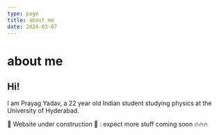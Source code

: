 ```yaml
---
type: page
title: about me
date: 2024-03-07
---
```


# about me

## Hi! 
I am Prayag Yadav, a 22 year old Indian student studying physics at the University of Hyderabad. 





<div className="text-sm text-gray-400">  🚧 Website under construction 🚧 : expect more stuff coming soon 🔥🔥🔥 </div>